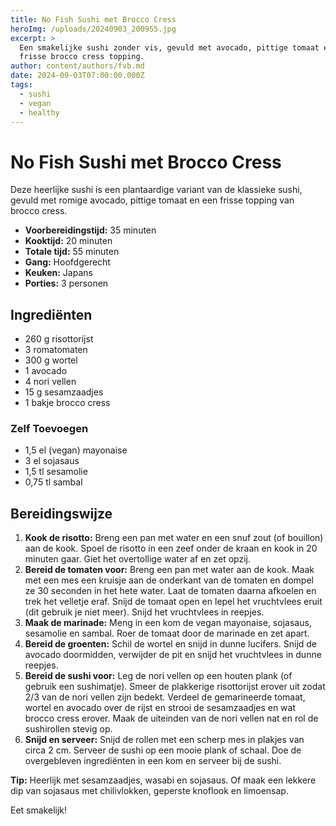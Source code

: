 ```yaml
---
title: No Fish Sushi met Brocco Cress
heroImg: /uploads/20240903_200955.jpg
excerpt: >
  Een smakelijke sushi zonder vis, gevuld met avocado, pittige tomaat en een
  frisse brocco cress topping.
author: content/authors/fvb.md
date: 2024-09-03T07:00:00.000Z
tags:
  - sushi
  - vegan
  - healthy
---
```


# No Fish Sushi met Brocco Cress

Deze heerlijke sushi is een plantaardige variant van de klassieke sushi, gevuld met romige avocado, pittige tomaat en een frisse topping van brocco cress.

* **Voorbereidingstijd:** 35 minuten
* **Kooktijd:** 20 minuten
* **Totale tijd:** 55 minuten
* **Gang:** Hoofdgerecht
* **Keuken:** Japans
* **Porties:** 3 personen

## Ingrediënten

* 260 g risottorijst
* 3 romatomaten
* 300 g wortel
* 1 avocado
* 4 nori vellen
* 15 g sesamzaadjes
* 1 bakje brocco cress

### Zelf Toevoegen

* 1,5 el (vegan) mayonaise
* 3 el sojasaus
* 1,5 tl sesamolie
* 0,75 tl sambal

## Bereidingswijze

1. **Kook de risotto:** Breng een pan met water en een snuf zout (of bouillon) aan de kook. Spoel de risotto in een zeef onder de kraan en kook in 20 minuten gaar. Giet het overtollige water af en zet opzij.
2. **Bereid de tomaten voor:** Breng een pan met water aan de kook. Maak met een mes een kruisje aan de onderkant van de tomaten en dompel ze 30 seconden in het hete water. Laat de tomaten daarna afkoelen en trek het velletje eraf. Snijd de tomaat open en lepel het vruchtvlees eruit (dit gebruik je niet meer). Snijd het vruchtvlees in reepjes.
3. **Maak de marinade:** Meng in een kom de vegan mayonaise, sojasaus, sesamolie en sambal. Roer de tomaat door de marinade en zet apart.
4. **Bereid de groenten:** Schil de wortel en snijd in dunne lucifers. Snijd de avocado doormidden, verwijder de pit en snijd het vruchtvlees in dunne reepjes.
5. **Bereid de sushi voor:** Leg de nori vellen op een houten plank (of gebruik een sushimatje). Smeer de plakkerige risottorijst erover uit zodat 2/3 van de nori vellen zijn bedekt. Verdeel de gemarineerde tomaat, wortel en avocado over de rijst en strooi de sesamzaadjes en wat brocco cress erover. Maak de uiteinden van de nori vellen nat en rol de sushirollen stevig op.
6. **Snijd en serveer:** Snijd de rollen met een scherp mes in plakjes van circa 2 cm. Serveer de sushi op een mooie plank of schaal. Doe de overgebleven ingrediënten in een kom en serveer bij de sushi.

**Tip:** Heerlijk met sesamzaadjes, wasabi en sojasaus. Of maak een lekkere dip van sojasaus met chilivlokken, geperste knoflook en limoensap.

Eet smakelijk!
